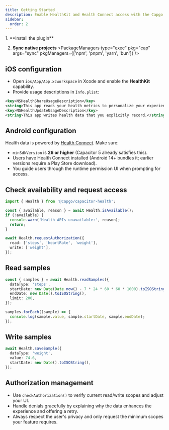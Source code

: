 ```yaml
---
title: Getting Started
description: Enable HealthKit and Health Connect access with the Capgo Health plugin.
sidebar:
  order: 2
---
```



<Steps>
1. **Install the plugin**
   <PackageManagers pkg="@capgo/capacitor-health" pkgManagers={['npm', 'pnpm', 'yarn', 'bun']} />

2. **Sync native projects**
   <PackageManagers type="exec" pkg="cap" args="sync" pkgManagers={['npm', 'pnpm', 'yarn', 'bun']} />
</Steps>

## iOS configuration

- Open `ios/App/App.xcworkspace` in Xcode and enable the **HealthKit** capability.
- Provide usage descriptions in `Info.plist`:

```xml
<key>NSHealthShareUsageDescription</key>
<string>This app reads your health metrics to personalize your experience.</string>
<key>NSHealthUpdateUsageDescription</key>
<string>This app writes health data that you explicitly record.</string>
```

## Android configuration

Health data is powered by [Health Connect](https://developer.android.com/health-and-fitness/guides/health-connect). Make sure:

- `minSdkVersion` is **26 or higher** (Capacitor 5 already satisfies this).
- Users have Health Connect installed (Android 14+ bundles it; earlier versions require a Play Store download).
- You guide users through the runtime permission UI when prompting for access.

## Check availability and request access

```typescript
import { Health } from '@capgo/capacitor-health';

const { available, reason } = await Health.isAvailable();
if (!available) {
  console.warn('Health APIs unavailable:', reason);
  return;
}

await Health.requestAuthorization({
  read: ['steps', 'heartRate', 'weight'],
  write: ['weight'],
});
```

## Read samples

```typescript
const { samples } = await Health.readSamples({
  dataType: 'steps',
  startDate: new Date(Date.now() - 7 * 24 * 60 * 60 * 1000).toISOString(),
  endDate: new Date().toISOString(),
  limit: 200,
});

samples.forEach((sample) => {
  console.log(sample.value, sample.startDate, sample.endDate);
});
```

## Write samples

```typescript
await Health.saveSample({
  dataType: 'weight',
  value: 74.6,
  startDate: new Date().toISOString(),
});
```

## Authorization management

- Use `checkAuthorization()` to verify current read/write scopes and adjust your UI.
- Handle denials gracefully by explaining why the data enhances the experience and offering a retry.
- Always respect the user's privacy and only request the minimum scopes your feature requires.
